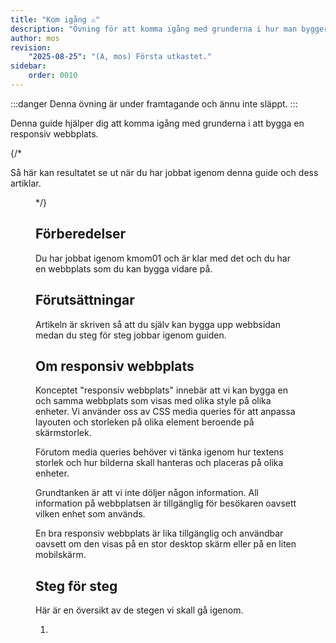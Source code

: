 ```yaml
---
title: "Kom igång ⚠️" 
description: "Övning för att komma igång med grunderna i hur man bygger en responsiv webbplats."
author: mos
revision:
    "2025-08-25": "(A, mos) Första utkastet."
sidebar:
    order: 0010
---
```



:::danger
Denna övning är under framtagande och ännu inte släppt.
:::

Denna guide hjälper dig att komma igång med grunderna i att bygga en responsiv webbplats.

{/*

Så här kan resultatet se ut när du har jobbat igenom denna guide och dess artiklar.


<Figure 
    src={done}
    caption="Så här ser den avslutande webbplatsen ut."
/>

*/}



## Förberedelser

Du har jobbat igenom kmom01 och är klar med det och du har en webbplats som du kan bygga vidare på.



## Förutsättningar

Artikeln är skriven så att du själv kan bygga upp webbsidan medan du steg för steg jobbar igenom guiden.



## Om responsiv webbplats

Konceptet "responsiv webbplats" innebär att vi kan bygga en och samma webbplats som visas med olika style på olika enheter. Vi använder oss av CSS media queries för att anpassa layouten och storleken på olika element beroende på skärmstorlek.

Förutom media queries behöver vi tänka igenom hur textens storlek och hur bilderna skall hanteras och placeras på olika enheter.

Grundtanken är att vi inte döljer någon information. All information på webbplatsen är tillgänglig för besökaren oavsett vilken enhet som används.

En bra responsiv webbplats är lika tillgänglig och användbar oavsett om den visas på en stor desktop skärm eller på en liten mobilskärm.



## Steg för steg

Här är en översikt av de stegen vi skall gå igenom.

1. 
